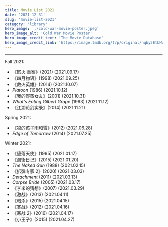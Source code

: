 ```yaml
---
title: Movie List 2021
date: '2021-12-31'
slug: 'movie-list-2021'
category: 'library'
hero_image: './cold-war-movie-poster.jpeg'
hero_image_alt: 'Cold War Movie Poster'
hero_image_credit_text: 'The Movie Database'
hero_image_credit_link: 'https://image.tmdb.org/t/p/original/nqby5EtbHWlG2yzzpm5rRhWbAgm.jpg'
---
```


---

Fall 2021:

* 《怒火·重案》(2021)
   (2021.09.17)
* 《四月物语》(1998)
   (2021.09.25)
* 《救火英雄》(2014)
   (2021.10.07)
* _Platoon_ (1986)
   (2021.10.12)
* 《我的野蛮女友》(2001)
   (2021.10.31)
* _What's Eating Gilbert Grape_ (1993)
   (2021.11.12)
* 《江湖论剑实录》(2014)
   (2021.11.21)

Spring 2021:

* 《狼的孩子雨和雪》(2012)
   (2021.06.28)
* _Edge of Tomorrow_ (2014)
   (2021.07.25)

Winter 2021:

* 《堕落天使》(1995)
   (2021.01.17)
* 《海街日记》(2015)
   (2021.01.20)
* _The Naked Gun_ (1988)
   (2021.02.15)
* 《拆弹专家 2》(2020)
   (2021.03.03)
* _Detachment_ (2011)
   (2021.03.13)
* _Corpse Bride_ (2005)
   (2021.03.17)
* 《李米的猜想》(2007)
   (2021.03.29)
* 《激战》(2013)
   (2021.04.11)
* 《暗杀》(2015)
   (2021.04.15)
* 《寒战》(2012)
    (2021.04.16)
* 《寒战 2》(2016)
    (2021.04.17)
* 《小王子》(2015)
    (2021.04.27)
